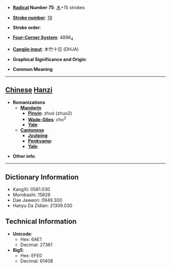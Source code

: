 * '''[[Wiktionary:Chinese radical index| Radical]] Number 75''': [[Wiktionary:Chinese radical index 木|木]]+15 strokes

* '''[[Wiktionary:Chinese total strokes index|Stroke number]]''': [[Wiktionary:Chinese total strokes index 19|19]]

* '''Stroke order''': 

* '''[[Wiktionary:Chinese four corner index|Four-Corner System]]''': 4896<sub>4</sub>

* '''[[Wiktionary:Chinese Cangjie index|Cangjie input]]''': 木竹十日 (DHJA)

* '''Graphical Significance and Origin''': 

* '''Common Meaning'''

----

== [[Chinese]] [[Hanzi]] ==

* '''Romanizations'''
** '''[[Mandarin]]'''
*** '''[[Pinyin]]''': zhuó (zhuo2)
*** '''[[Wade-Giles]]''': cho<sup>2</sup>
*** '''[[Yale]]''': 
** '''[[Cantonese]]'''
*** '''[[Jyutping]]''':
*** '''[[Penkyamp]]''': 
*** '''[[Yale]]''': 

* '''Other info''': 

----

== Dictionary Information ==

* KangXi: 0561.030
* Morobashi: 15826
* Dae Jaweon: 0949.300
* Hanyu Da Zidian: 21309.030

== Technical Information ==

* '''Unicode''':
** Hex: 6AE1
** Decimal: 27361
* '''Big5''':
** Hex: EFE0
** Decimal: 61408